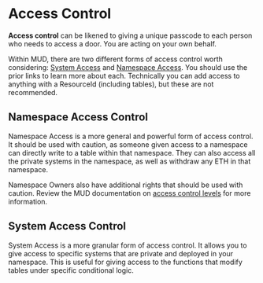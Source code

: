 # Access Control

**Access control** can be likened to giving a unique passcode to each person who needs to access a door.
You are acting on your own behalf.

Within MUD, there are two different forms of access control worth considering:
[System Access](https://mud.dev/world/systems#access-control) and
[Namespace Access](https://mud.dev/world/namespaces-access-control#access-control-levels).
You should use the prior links to learn more about each.
Technically you can add access to anything with a ResourceId (including tables),
but these are not recommended.

## Namespace Access Control

Namespace Access is a more general and powerful form of access control. It should be used with
caution, as someone given access to a namespace can directly write to a table within that namespace.
They can also access all the private systems in the namespace, as well as withdraw any ETH
in that namespace.

Namespace Owners also have additional rights that should be used with caution. Review the MUD documentation on [access control levels](https://mud.dev/world/namespaces-access-control#access-control-levels) for more information.

## System Access Control

System Access is a more granular form of access control. It allows you to give access to specific systems
that are private and deployed in your namespace. This is useful for giving access to the functions that modify
tables under specific conditional logic.
